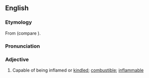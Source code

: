 ==English==

===Etymology===
From {{etyl|la|en}} {{m|la|accendō||I kindle, light (a fire)}} {{suffix|en||ible}} (compare {{cog|it|accendibile}}).

===Pronunciation===
{{rfp|en}}

===Adjective===
{{en-adj}}

# {{lb|en|obsolete}} Capable of being inflamed or [[kindle]]d; [[combustible]]; [[inflammable]]
#: {{rfquotek|en|Ure}}